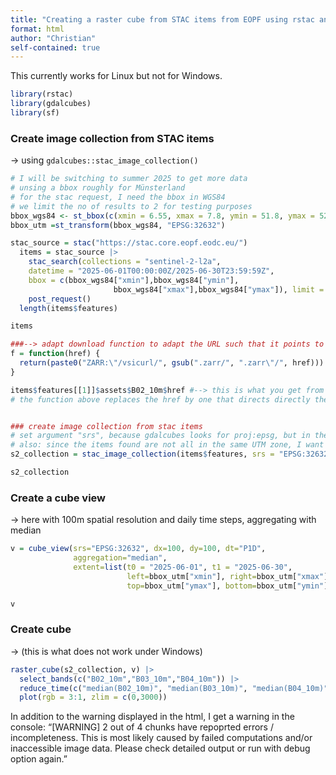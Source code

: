 ```yaml
---
title: "Creating a raster cube from STAC items from EOPF using rstac and gdalcubes"
format: html
author: "Christian" 
self-contained: true
---
```


This currently works for Linux but not for Windows.

```r
library(rstac)
library(gdalcubes)
library(sf)
```

### Create image collection from STAC items 
-> using `gdalcubes::stac_image_collection()`

```r
# I will be switching to summer 2025 to get more data 
# unsing a bbox roughly for Münsterland
# for the stac request, I need the bbox in WGS84
# we limit the no of results to 2 for testing purposes
bbox_wgs84 <- st_bbox(c(xmin = 6.55, xmax = 7.8, ymin = 51.8, ymax = 52.4), crs = st_crs(4326))
bbox_utm =st_transform(bbox_wgs84, "EPSG:32632")

stac_source = stac("https://stac.core.eopf.eodc.eu/")
  items = stac_source |>
    stac_search(collections = "sentinel-2-l2a",
    datetime = "2025-06-01T00:00:00Z/2025-06-30T23:59:59Z",
    bbox = c(bbox_wgs84["xmin"],bbox_wgs84["ymin"],
                       bbox_wgs84["xmax"],bbox_wgs84["ymax"]), limit = 2) |>
    post_request() 
  length(items$features)

items

###--> adapt download function to adapt the URL such that it points to the actual ZARR file 
f = function(href) {
  return(paste0("ZARR:\"/vsicurl/", gsub(".zarr/", ".zarr\"/", href)))
}

items$features[[1]]$assets$B02_10m$href #--> this is what you get from stac, but what you want - in order for GDAL to understand it- is the URL to the .zarr file; see  tutorial: https://eopf-sample-service.github.io/eopf-sample-notebooks/gdal-explore-zarr/
# the function above replaces the href by one that directs directly there --> since you can give this as an argument to stac_image_collection(), it will be applied to all assets


### create image collection from stac items
# set argument "srs", because gdalcubes looks for proj:epsg, but in the collection there is only proj:code
# also: since the items found are not all in the same UTM zone, I want to filter them first
s2_collection = stac_image_collection(items$features, srs = "EPSG:32632", asset_names = c("B02_10m", "B03_10m", "B04_10m", "B08_10m"), url_fun = f, property_filter = function(x) {x[["proj:code"]] == "EPSG:32632"})

s2_collection


```
### Create a cube view
-> here with 100m spatial resolution and daily time steps, aggregating with median
```r
v = cube_view(srs="EPSG:32632", dx=100, dy=100, dt="P1D",
              aggregation="median",
              extent=list(t0 = "2025-06-01", t1 = "2025-06-30",
                          left=bbox_utm["xmin"], right=bbox_utm["xmax"],
                          top=bbox_utm["ymax"], bottom=bbox_utm["ymin"]))

v
```
### Create cube 
-> (this is what does not work under Windows)
```r
raster_cube(s2_collection, v) |>
  select_bands(c("B02_10m","B03_10m","B04_10m")) |>
  reduce_time(c("median(B02_10m)", "median(B03_10m)", "median(B04_10m)")) |>
  plot(rgb = 3:1, zlim = c(0,3000))

```
In addition to the warning displayed in the html, I get a warning in the console: 
"[WARNING] 2 out of 4 chunks have repoprted errors / incompleteness. This is most likely caused by failed computations and/or inaccessible image data. Please check detailed output or run with debug option again."